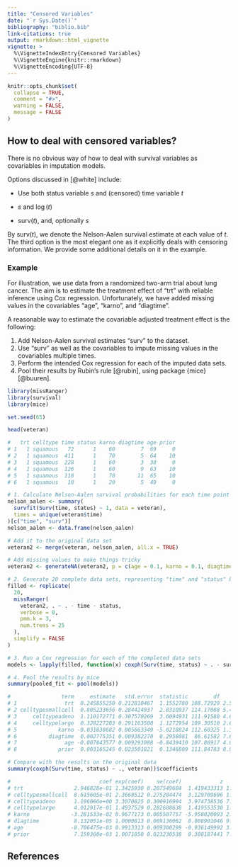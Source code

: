 ```yaml
---
title: "Censored Variables"
date: "`r Sys.Date()`"
bibliography: "biblio.bib"
link-citations: true
output: rmarkdown::html_vignette
vignette: >
  %\VignetteIndexEntry{Censored Variables}
  %\VignetteEngine{knitr::rmarkdown}
  %\VignetteEncoding{UTF-8}
---
```


```r
knitr::opts_chunk$set(
  collapse = TRUE,
  comment = "#>",
  warning = FALSE,
  message = FALSE
)
```

## How to deal with censored variables?

There is no obvious way of how to deal with survival variables as covariables in imputation models. 

Options discussed in [@white] include:

- Use both status variable $s$ and (censored) time variable $t$

- $s$ and $\log(t)$

- $\text{surv}(t)$, and, optionally $s$

By $\text{surv}(t)$, we denote the Nelson-Aalen survival estimate at each value of $t$. The third option is the most elegant one as it explicitly deals with censoring information. We provide some additional details on it in the example.

### Example

For illustration, we use data from a randomized two-arm trial about lung cancer. The aim is to estimate the treatment effect of "trt" with reliable inference using Cox regression. Unfortunately, we have added missing values in the covariables "age", "karno", and "diagtime". 

A reasonable way to estimate the covariable adjusted treatment effect is the following:

1. Add Nelson-Aalen survival estimates "surv" to the dataset.
2. Use "surv" as well as the covariables to impute missing values in the covariables multiple times.
3. Perform the intended Cox regression for each of the imputed data sets.
4. Pool their results by Rubin's rule [@rubin], using package {mice} [@buuren].

```r
library(missRanger)
library(survival)
library(mice)

set.seed(65)

head(veteran)

#   trt celltype time status karno diagtime age prior
# 1   1 squamous   72      1    60        7  69     0
# 2   1 squamous  411      1    70        5  64    10
# 3   1 squamous  228      1    60        3  38     0
# 4   1 squamous  126      1    60        9  63    10
# 5   1 squamous  118      1    70       11  65    10
# 6   1 squamous   10      1    20        5  49     0

# 1. Calculate Nelson-Aalen survival probabilities for each time point
nelson_aalen <- summary(
  survfit(Surv(time, status) ~ 1, data = veteran), 
  times = unique(veteran$time)
)[c("time", "surv")]
nelson_aalen <- data.frame(nelson_aalen)

# Add it to the original data set
veteran2 <- merge(veteran, nelson_aalen, all.x = TRUE)

# Add missing values to make things tricky
veteran2 <- generateNA(veteran2, p = c(age = 0.1, karno = 0.1, diagtime = 0.1))

# 2. Generate 20 complete data sets, representing "time" and "status" by "surv"
filled <- replicate(
  20, 
  missRanger(
    veteran2, . ~ . - time - status, 
    verbose = 0, 
    pmm.k = 3, 
    num.trees = 25
  ), 
  simplify = FALSE
)

# 3. Run a Cox regression for each of the completed data sets
models <- lapply(filled, function(x) coxph(Surv(time, status) ~ . - surv, x))

# 4. Pool the results by mice
summary(pooled_fit <- pool(models))

#                term     estimate   std.error  statistic        df      p.value
# 1               trt  0.245855250 0.212810467  1.1552780 108.72929 2.505091e-01
# 2 celltypesmallcell  0.805233656 0.284424937  2.8310937 114.17088 5.483657e-03
# 3     celltypeadeno  1.110172771 0.307570269  3.6094931 111.91588 4.603422e-04
# 4     celltypelarge  0.328227283 0.291163500  1.1272954 109.30510 2.620862e-01
# 5             karno -0.031838682 0.005663349 -5.6218824 112.60325 1.390333e-07
# 6          diagtime  0.002775351 0.009382270  0.2958081  86.61582 7.680847e-01
# 7               age -0.007843577 0.009293988 -0.8439410 107.86917 4.005701e-01
# 8             prior  0.003165245 0.023501821  0.1346809 111.84783 8.931063e-01

# Compare with the results on the original data
summary(coxph(Surv(time, status) ~ ., veteran))$coefficients

#                            coef exp(coef)    se(coef)            z     Pr(>|z|)
# trt                2.946028e-01 1.3425930 0.207549604  1.419433313 1.557727e-01
# celltypesmallcell  8.615605e-01 2.3668512 0.275284474  3.129709606 1.749792e-03
# celltypeadeno      1.196066e+00 3.3070825 0.300916994  3.974738536 7.045662e-05
# celltypelarge      4.012917e-01 1.4937529 0.282688638  1.419553530 1.557377e-01
# karno             -3.281533e-02 0.9677173 0.005507757 -5.958020093 2.553121e-09
# diagtime           8.132051e-05 1.0000813 0.009136062  0.008901046 9.928981e-01
# age               -8.706475e-03 0.9913313 0.009300299 -0.936149992 3.491960e-01
# prior              7.159360e-03 1.0071850 0.023230538  0.308187441 7.579397e-01
```

## References
